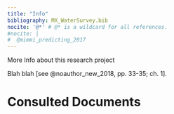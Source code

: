 ```yaml
---
title: "Info"
bibliography: MX_WaterSurvey.bib
nocite: '@*' # @* is a wildcard for all references.
#nocite: |
#  @mimmi_predicting_2017
---
```


More Info about this research project

Blah blah [see @noauthor_new_2018, pp. 33-35;  ch. 1].

# Consulted Documents